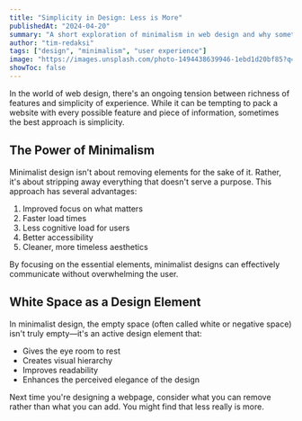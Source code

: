 ```yaml
---
title: "Simplicity in Design: Less is More"
publishedAt: "2024-04-20"
summary: "A short exploration of minimalism in web design and why sometimes less really is more"
author: "tim-redaksi"
tags: ["design", "minimalism", "user experience"]
image: "https://images.unsplash.com/photo-1494438639946-1ebd1d20bf85?q=80&w=1336"
showToc: false
---
```


In the world of web design, there's an ongoing tension between richness of features and simplicity of experience. While it can be tempting to pack a website with every possible feature and piece of information, sometimes the best approach is simplicity.

## The Power of Minimalism

Minimalist design isn't about removing elements for the sake of it. Rather, it's about stripping away everything that doesn't serve a purpose. This approach has several advantages:

1. Improved focus on what matters
2. Faster load times
3. Less cognitive load for users
4. Better accessibility
5. Cleaner, more timeless aesthetics

By focusing on the essential elements, minimalist designs can effectively communicate without overwhelming the user.

## White Space as a Design Element

In minimalist design, the empty space (often called white or negative space) isn't truly empty—it's an active design element that:

- Gives the eye room to rest
- Creates visual hierarchy
- Improves readability
- Enhances the perceived elegance of the design

Next time you're designing a webpage, consider what you can remove rather than what you can add. You might find that less really is more.
